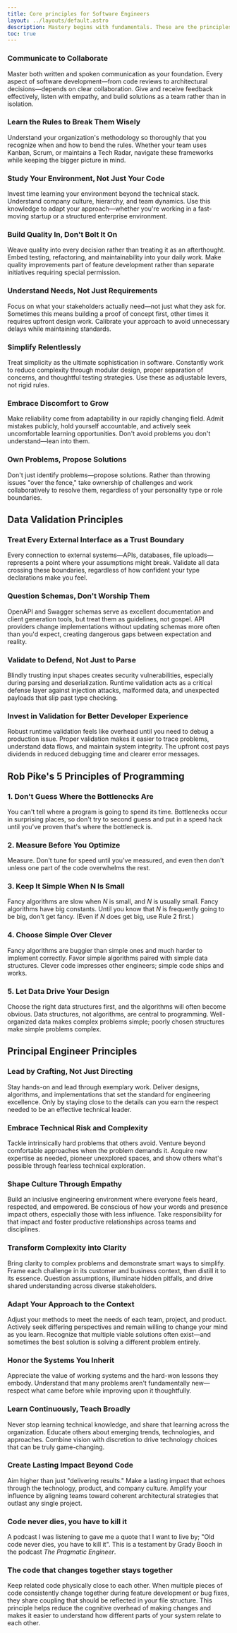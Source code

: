 ```yaml
---
title: Core principles for Software Engineers
layout: ../layouts/default.astro
description: Mastery begins with fundamentals. These are the principles I follow as an engineer. Only after deeply understanding the basics can you wisely break the rules you've set for yourself.
toc: true
---
```


### Communicate to Collaborate

Master both written and spoken communication as your foundation. Every aspect of software development—from code reviews to architectural decisions—depends on clear collaboration. Give and receive feedback effectively, listen with empathy, and build solutions as a team rather than in isolation.

### Learn the Rules to Break Them Wisely

Understand your organization's methodology so thoroughly that you recognize when and how to bend the rules. Whether your team uses Kanban, Scrum, or maintains a Tech Radar, navigate these frameworks while keeping the bigger picture in mind.

### Study Your Environment, Not Just Your Code

Invest time learning your environment beyond the technical stack. Understand company culture, hierarchy, and team dynamics. Use this knowledge to adapt your approach—whether you're working in a fast-moving startup or a structured enterprise environment.

### Build Quality In, Don't Bolt It On

Weave quality into every decision rather than treating it as an afterthought. Embed testing, refactoring, and maintainability into your daily work. Make quality improvements part of feature development rather than separate initiatives requiring special permission.

### Understand Needs, Not Just Requirements

Focus on what your stakeholders actually need—not just what they ask for. Sometimes this means building a proof of concept first, other times it requires upfront design work. Calibrate your approach to avoid unnecessary delays while maintaining standards.

### Simplify Relentlessly

Treat simplicity as the ultimate sophistication in software. Constantly work to reduce complexity through modular design, proper separation of concerns, and thoughtful testing strategies. Use these as adjustable levers, not rigid rules.

### Embrace Discomfort to Grow

Make reliability come from adaptability in our rapidly changing field. Admit mistakes publicly, hold yourself accountable, and actively seek uncomfortable learning opportunities. Don't avoid problems you don't understand—lean into them.

### Own Problems, Propose Solutions

Don't just identify problems—propose solutions. Rather than throwing issues "over the fence," take ownership of challenges and work collaboratively to resolve them, regardless of your personality type or role boundaries.

## Data Validation Principles

### Treat Every External Interface as a Trust Boundary

Every connection to external systems—APIs, databases, file uploads—represents a point where your assumptions might break. Validate all data crossing these boundaries, regardless of how confident your type declarations make you feel.

### Question Schemas, Don't Worship Them

OpenAPI and Swagger schemas serve as excellent documentation and client generation tools, but treat them as guidelines, not gospel. API providers change implementations without updating schemas more often than you'd expect, creating dangerous gaps between expectation and reality.

### Validate to Defend, Not Just to Parse

Blindly trusting input shapes creates security vulnerabilities, especially during parsing and deserialization. Runtime validation acts as a critical defense layer against injection attacks, malformed data, and unexpected payloads that slip past type checking.

### Invest in Validation for Better Developer Experience

Robust runtime validation feels like overhead until you need to debug a production issue. Proper validation makes it easier to trace problems, understand data flows, and maintain system integrity. The upfront cost pays dividends in reduced debugging time and clearer error messages.

## Rob Pike's 5 Principles of Programming

### 1. Don't Guess Where the Bottlenecks Are

You can't tell where a program is going to spend its time. Bottlenecks occur in surprising places, so don't try to second guess and put in a speed hack until you've proven that's where the bottleneck is.

### 2. Measure Before You Optimize

Measure. Don't tune for speed until you've measured, and even then don't unless one part of the code overwhelms the rest.

### 3. Keep It Simple When N Is Small

Fancy algorithms are slow when $N$ is small, and $N$ is usually small. Fancy algorithms have big constants. Until you know that $N$ is frequently going to be big, don't get fancy. (Even if $N$ does get big, use Rule 2 first.)

### 4. Choose Simple Over Clever

Fancy algorithms are buggier than simple ones and much harder to implement correctly. Favor simple algorithms paired with simple data structures. Clever code impresses other engineers; simple code ships and works.

### 5. Let Data Drive Your Design

Choose the right data structures first, and the algorithms will often become obvious. Data structures, not algorithms, are central to programming. Well-organized data makes complex problems simple; poorly chosen structures make simple problems complex.

## Principal Engineer Principles

### Lead by Crafting, Not Just Directing

Stay hands-on and lead through exemplary work. Deliver designs, algorithms, and implementations that set the standard for engineering excellence. Only by staying close to the details can you earn the respect needed to be an effective technical leader.

### Embrace Technical Risk and Complexity

Tackle intrinsically hard problems that others avoid. Venture beyond comfortable approaches when the problem demands it. Acquire new expertise as needed, pioneer unexplored spaces, and show others what's possible through fearless technical exploration.

### Shape Culture Through Empathy

Build an inclusive engineering environment where everyone feels heard, respected, and empowered. Be conscious of how your words and presence impact others, especially those with less influence. Take responsibility for that impact and foster productive relationships across teams and disciplines.

### Transform Complexity into Clarity

Bring clarity to complex problems and demonstrate smart ways to simplify. Frame each challenge in its customer and business context, then distill it to its essence. Question assumptions, illuminate hidden pitfalls, and drive shared understanding across diverse stakeholders.

### Adapt Your Approach to the Context

Adjust your methods to meet the needs of each team, project, and product. Actively seek differing perspectives and remain willing to change your mind as you learn. Recognize that multiple viable solutions often exist—and sometimes the best solution is solving a different problem entirely.

### Honor the Systems You Inherit

Appreciate the value of working systems and the hard-won lessons they embody. Understand that many problems aren't fundamentally new—respect what came before while improving upon it thoughtfully.

### Learn Continuously, Teach Broadly

Never stop learning technical knowledge, and share that learning across the organization. Educate others about emerging trends, technologies, and approaches. Combine vision with discretion to drive technology choices that can be truly game-changing.

### Create Lasting Impact Beyond Code

Aim higher than just "delivering results." Make a lasting impact that echoes through the technology, product, and company culture. Amplify your influence by aligning teams toward coherent architectural strategies that outlast any single project.

### Code never dies, you have to kill it

A podcast I was listening to gave me a quote that I want to live by; "Old code never dies, you have to kill it". This is a testament by Grady Booch in the podcast *The Pragmatic Engineer*.

### The code that changes together stays together

Keep related code physically close to each other. When multiple pieces of code consistently change together during feature development or bug fixes, they share coupling that should be reflected in your file structure. This principle helps reduce the cognitive overhead of making changes and makes it easier to understand how different parts of your system relate to each other.
